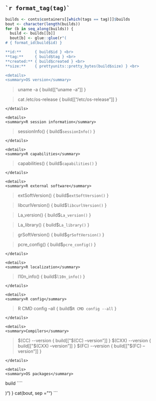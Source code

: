 
## `` `r format_tag(tag)` ``

::: {.panel-tabset}

```r
builds <- conts$containers[[which(tags == tag)]]$builds
bout <- character(length(builds))
for (b in seq_along(builds)) {
  build <- builds[[b]]
  bout[b] <- glue::glue(r"(
# { format_id(build$id) }

**id:**      { build$id } <br>
**tag:**     { build$tag } <br>
**created:** { build$created } <br>
**size:**    { prettyunits::pretty_bytes(build$size) } <br>

<details>
<summary>OS version</summary>
````
> uname -a
{ build[["uname -a"]] }

> cat /etc/os-release
{ build[["/etc/os-release"]] }
````
</details>

<details>
<summary>R session information</summary>
````
> sessionInfo()
{ build$`sessionInfo()` }
````
</details>

<details>
<summary>R capabilities</summary>
````
> capabilities()
{ build$`capabilities()` }
````
</details>

<details>
<summary>R external software</summary>
````
> extSoftVersion()
{ build$`extSoftVersion()` }

> libcurlVersion()
{ build$`libcurlVersion()` }

> La_version()
{ build$`La_version()` }

> La_library()
{ build$`La_library()` }

> grSoftVersion()
{ build$`grSoftVersion()` }

> pcre_config()
{ build$`pcre_config()` }
````
</details>

<details>
<summary>R localization</summary>
````
> l10n_info()
{ build$`l10n_info()` }
````
</details>

<details>
<summary>R config</summary>
````
> R CMD config --all
{ build$`R CMD config --all` }
````
</details>

<details>
<summary>Compilers</summary>
````
> $(CC) --version
{ build[["$(CC) --version"]] }
> $(CXX) --version
{ build[["$(CXX) --version"]] }
> $(FC) --version
{ build[["$(FC) --version"]] }
````
</details>

<details>
<summary>OS packages</summary>
````
{ build[["OS packages"]] }
````
</details>

  )")
}
cat(bout, sep = "\n\n")
```

:::
